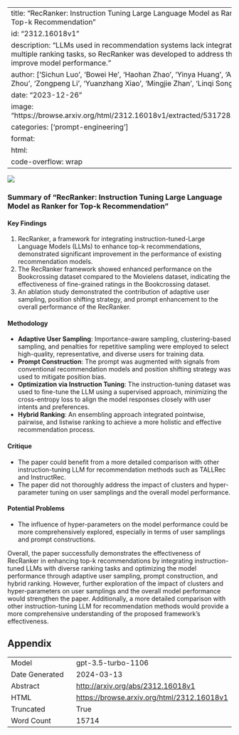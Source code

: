 
---
title: "RecRanker: Instruction Tuning Large Language Model as Ranker for Top-k Recommendation"
id: "2312.16018v1"
description: "LLMs used in recommendation systems lack integration of multiple ranking tasks, so RecRanker was developed to address this and improve model performance."
author: ['Sichun Luo', 'Bowei He', 'Haohan Zhao', 'Yinya Huang', 'Aojun Zhou', 'Zongpeng Li', 'Yuanzhang Xiao', 'Mingjie Zhan', 'Linqi Song']
date: "2023-12-26"
image: "https://browse.arxiv.org/html/2312.16018v1/extracted/5317281/f17.png"
categories: ['prompt-engineering']
format:
  html:
    code-overflow: wrap
---

![](https://browse.arxiv.org/html/2312.16018v1/extracted/5317281/f17.png)

### Summary of "RecRanker: Instruction Tuning Large Language Model as Ranker for Top-k Recommendation"

#### **Key Findings**
1. RecRanker, a framework for integrating instruction-tuned-Large Language Models (LLMs) to enhance top-k recommendations, demonstrated significant improvement in the performance of existing recommendation models.
2. The RecRanker framework showed enhanced performance on the Bookcrossing dataset compared to the Movielens dataset, indicating the effectiveness of fine-grained ratings in the Bookcrossing dataset.
3. An ablation study demonstrated the contribution of adaptive user sampling, position shifting strategy, and prompt enhancement to the overall performance of the RecRanker.

#### **Methodology**
- **Adaptive User Sampling**: Importance-aware sampling, clustering-based sampling, and penalties for repetitive sampling were employed to select high-quality, representative, and diverse users for training data.
- **Prompt Construction**: The prompt was augmented with signals from conventional recommendation models and position shifting strategy was used to mitigate position bias.
- **Optimization via Instruction Tuning**: The instruction-tuning dataset was used to fine-tune the LLM using a supervised approach, minimizing the cross-entropy loss to align the model responses closely with user intents and preferences.
- **Hybrid Ranking**: An ensembling approach integrated pointwise, pairwise, and listwise ranking to achieve a more holistic and effective recommendation process.

#### **Critique**
- The paper could benefit from a more detailed comparison with other instruction-tuning LLM for recommendation methods such as TALLRec and InstructRec.
- The paper did not thoroughly address the impact of clusters and hyper-parameter tuning on user samplings and the overall model performance.

#### **Potential Problems**
- The influence of hyper-parameters on the model performance could be more comprehensively explored, especially in terms of user samplings and prompt constructions.

Overall, the paper successfully demonstrates the effectiveness of RecRanker in enhancing top-k recommendations by integrating instruction-tuned LLMs with diverse ranking tasks and optimizing the model performance through adaptive user sampling, prompt construction, and hybrid ranking. However, further exploration of the impact of clusters and hyper-parameters on user samplings and the overall model performance would strengthen the paper. Additionally, a more detailed comparison with other instruction-tuning LLM for recommendation methods would provide a more comprehensive understanding of the proposed framework's effectiveness.

## Appendix

|          |          |
|----------|----------|
| Model     | gpt-3.5-turbo-1106       |
| Date Generated     | 2024-03-13       |
| Abstract | [http://arxiv.org/abs/2312.16018v1](http://arxiv.org/abs/2312.16018v1)        |
| HTML     | [https://browse.arxiv.org/html/2312.16018v1](https://browse.arxiv.org/html/2312.16018v1)       |
| Truncated       | True       |
| Word Count       | 15714       |